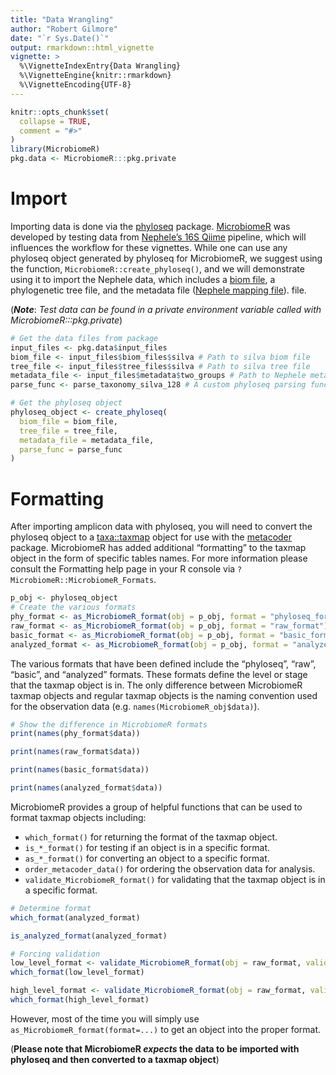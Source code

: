 ```yaml
---
title: "Data Wrangling"
author: "Robert Gilmore"
date: "`r Sys.Date()`"
output: rmarkdown::html_vignette
vignette: >
  %\VignetteIndexEntry{Data Wrangling}
  %\VignetteEngine{knitr::rmarkdown}
  %\VignetteEncoding{UTF-8}
---
```


```r
knitr::opts_chunk$set(
  collapse = TRUE,
  comment = "#>"
)
library(MicrobiomeR)
pkg.data <- MicrobiomeR:::pkg.private
```

# Import

Importing data is done via the [phyloseq](https://github.com/joey711/phyloseq) package.  [MicrobiomeR](https://github.com/vallenderlab/MicrobiomeR) was developed by testing data from [Nephele's
16S Qiime](https://nephele.niaid.nih.gov/user_guide_pipes/#amplicon_pipes) pipeline, which will influences the workflow for these vignettes.  While one can use any phyloseq object generated by phyloseq for MicrobiomeR, we suggest using the function, `MicrobiomeR::create_phyloseq()`, and we will demonstrate using it to import the Nephele data, which includes a [biom
file](http://biom-format.org/), a phylogenetic tree file, and the metadata file ([Nephele mapping 
file](https://nephele.niaid.nih.gov/user_guide/)).
file.


(_**Note**_:  *Test data can be found in a private environment variable called with MicrobiomeR:::pkg.private*)

```r
# Get the data files from package
input_files <- pkg.data$input_files
biom_file <- input_files$biom_files$silva # Path to silva biom file
tree_file <- input_files$tree_files$silva # Path to silva tree file
metadata_file <- input_files$metadata$two_groups # Path to Nephele metadata
parse_func <- parse_taxonomy_silva_128 # A custom phyloseq parsing function for silva annotations

# Get the phyloseq object
phyloseq_object <- create_phyloseq(
  biom_file = biom_file,
  tree_file = tree_file,
  metadata_file = metadata_file,
  parse_func = parse_func
)
```

# Formatting

After importing amplicon data with phyloseq, you will need to convert the phyloseq object to a 
[taxa::taxmap](https://github.com/ropensci/taxa) object for use with the
[metacoder](https://github.com/grunwaldlab/metacoder) package.  MicrobiomeR has added additional
"formatting" to the taxmap object in the form of specific tables names.  For more information please 
consult the Formatting help page in your R console via `?MicrobiomeR::MicrobiomeR_Formats`.

```r
p_obj <- phyloseq_object
# Create the various formats
phy_format <- as_MicrobiomeR_format(obj = p_obj, format = "phyloseq_format")
raw_format <- as_MicrobiomeR_format(obj = p_obj, format = "raw_format")
basic_format <- as_MicrobiomeR_format(obj = p_obj, format = "basic_format")
analyzed_format <- as_MicrobiomeR_format(obj = p_obj, format = "analyzed_format")
```

The various formats that have been defined include the "phyloseq", "raw", "basic", and "analyzed" 
formats.  These formats define the level or stage that the taxmap object is in.  The only difference
between MicrobiomeR taxmap objects and regular taxmap objects is the naming convention used for the
observation data (e.g. `names(MicrobiomeR_obj$data)`).

```r
# Show the difference in MicrobiomeR formats
print(names(phy_format$data))

print(names(raw_format$data))

print(names(basic_format$data))

print(names(analyzed_format$data))
```

MicrobiomeR provides a group of helpful functions that can be used to format taxmap objects including:

* `which_format()` for returning the format of the taxmap object.
* `is_*_format()` for testing if an object is in a specific format.
* `as_*_format()` for converting an object to a specific format.
* `order_metacoder_data()` for ordering the observation data for analysis.
* `validate_MicrobiomeR_format()` for validating that the taxmap object is in a specific format.

```r
# Determine format
which_format(analyzed_format)

is_analyzed_format(analyzed_format)

# Forcing validation
low_level_format <- validate_MicrobiomeR_format(obj = raw_format, valid_formats = c("analyzed_format", "basic_format"), force_format = TRUE, min_or_max = min)
which_format(low_level_format)

high_level_format <- validate_MicrobiomeR_format(obj = raw_format, valid_formats = c("analyzed_format", "basic_format"), force_format = TRUE, min_or_max = max)
which_format(high_level_format)
```

However, most of the time you will simply use `as_MicrobiomeR_format(format=...)` to get an object
into the proper format.  

(**Please note that MicrobiomeR _expects_ the data to be imported with phyloseq and then converted to a taxmap object**)

